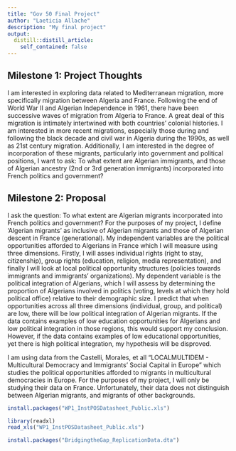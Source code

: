 ```yaml
---
title: "Gov 50 Final Project"
author: "Laeticia Allache"
description: "My final project"
output:
  distill::distill_article:
    self_contained: false
---
```



## Milestone 1: Project Thoughts

I am interested in exploring data related to Mediterranean migration, more specifically migration between Algeria and France. Following the end of World War II and Algerian Independence in 1961, there have been successive waves of migration from Algeria to France. A great deal of this migration is intimately intertwined with both countries' colonial histories. I am interested in more recent migrations, especially those during and following the black decade and civil war in Algeria during the 1990s, as well as 21st century migration. Additionally, I am interested in the degree of incorporation of these migrants, particularly into government and political positions, I want to ask: To what extent are Algerian immigrants, and those of Algerian ancestry (2nd or 3rd generation immigrants) incorporated into French politics and government?


## Milestone 2: Proposal

I ask the question: To what extent are Algerian migrants incorporated into French politics and government? For the purposes of my project, I define 'Algerian migrants' as inclusive of Algerian migrants and those of Algerian descent in France (generational). My independent variables are the political opportunities afforded to Algerians in France which I will measure using three dimensions. Firstly, I will asses individual rights (right to stay, citizenship), group rights (education, religion, media representation), and finally I will look at local political opportunity structures (policies towards immigrants and immigrants' organizations). My dependent variable is the political integration of Algerians, which I will assess by determining the proportion of Algerians involved in politics (voting, levels at which they hold political office) relative to their demographic size. 
I predict that when opportunities across all three dimensions (individual, group, and political) are low, there will be low political integration of Algerian migrants. If the data contains examples of low education opportunities for Algerians and low political integration in those regions, this would support my conclusion. However, if the data contains examples of low educational opportunities, yet there is high political integration, my hypothesis will be disproved.

I am using data from the Castelli, Morales, et all "LOCALMULTIDEM - Multicultural Democracy and Immigrants' Social Capital in Europe" which studies the political opportunities afforded to migrants in multicultural democracies in Europe. For the purposes of my project, I will only be studying their data on France. Unfortunately, their data does not distinguish between Algerian migrants, and migrants of other backgrounds.



```r
install.packages("WP1_InstPOSDatasheet_Public.xls")
```


```r
library(readxl)
read_xls("WP1_InstPOSDatasheet_Public.xls")
```


```r
install.packages("BridgingtheGap_ReplicationData.dta")
```

